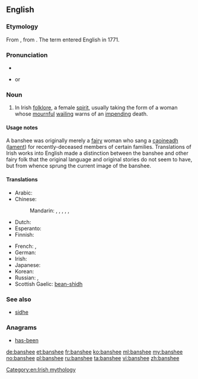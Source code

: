 ==English==
{{wikipedia}}

===Etymology===
From {{etyl|ga|en}} {{term|bean|lang=ga}} {{term|sí|lang=ga}}, from {{etyl|sga|en}} {{term|ben|lang=sga}} {{term|síde||woman of the fairy mound|lang=sga}}.  The term {{term||banshee}} entered English in 1771.

===Pronunciation===
* {{audio|en-us-banshee.ogg|Audio (US)}}
* {{IPA|/bænˈʃiː/}} or {{IPAchar|/ˈbænʃiː/}}

===Noun===
{{en-noun}}

# In Irish [[folklore]], a female [[spirit]], usually taking the form of a woman whose [[mournful]] [[wail]]ing warns of an [[impend]]ing death.

====Usage notes====
A banshee was originally merely a [[fairy]] woman who sang a [[caoin|caoineadh]] ([[lament]]) for recently-deceased members of certain families. Translations of Irish works into English made a distinction between the banshee and other fairy folk that the original language and original stories do not seem to have, but from whence sprung the current image of the banshee.

====Translations====
{{trans-top|in Irish folklore, a female spirit}}
* Arabic: {{t-|ar|بانشي|f|tr=banši|sc=Arab}}
* Chinese:
*: Mandarin: {{qualifier|no exact term exists}} {{tø|cmn|[[報喪]][[女妖]]}}, {{tø|cmn|[[报丧]][[女妖]]|tr=bàosāng nǚyāo}}, {{t|cmn|喪門神|sc=Hani}}, {{t|cmn|丧门神|tr=sàngménshén|sc=Hani}} {{qualifier|"messenger of death"}}, {{t|cmn|喪門星|sc=Hani}}, {{t|cmn|丧门星|tr=sàngménxīng|sc=Hani}} {{qualifier|"messenger of death"}}
* Dutch: {{t-|nl|banshee|f}}
* Esperanto: {{t-|eo|banŝio}}
* Finnish: {{t-|fi|banshee}}
{{trans-mid}}
* French: {{t+|fr|banshee|f}}, {{t-|fr|banshie|f}}
* German: {{t+|de|Banshee|f}}
* Irish: {{t-|ga|bean sí|f}}
* Japanese:  {{t-|ja|バンシー|tr=banshī|sc=Jpan}}
* Korean: {{t+|ko|반시|tr=bansi|sc=Kore}}
* Russian: {{t-|ru|банши|f|tr=bánši, banší|sc=Cyrl}}, {{t-|ru|баньши|f|tr=bánʹši, banʹší|sc=Cyrl}}
* Scottish Gaelic: [[bean-shìdh]] {{f}}
{{trans-bottom}}

===See also===
* [[sidhe]]

===Anagrams===
* [[has-been#English|has-been]]

[[Category:en:Irish mythology]]

[[de:banshee]]
[[et:banshee]]
[[fr:banshee]]
[[ko:banshee]]
[[ml:banshee]]
[[my:banshee]]
[[no:banshee]]
[[pl:banshee]]
[[ru:banshee]]
[[ta:banshee]]
[[vi:banshee]]
[[zh:banshee]]